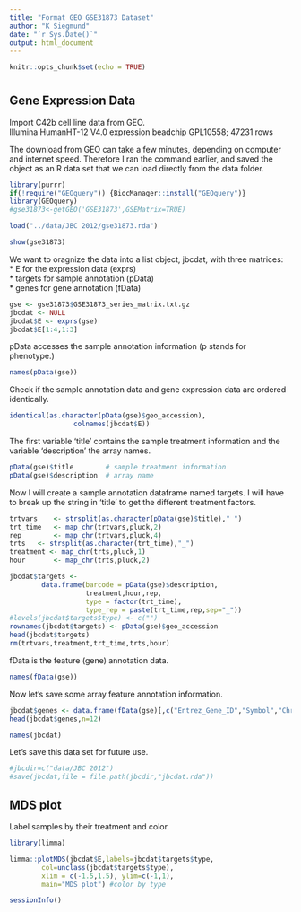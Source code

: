 ```yaml
---
title: "Format GEO GSE31873 Dataset"
author: "K Siegmund"
date: "`r Sys.Date()`"
output: html_document
---
```


```r
knitr::opts_chunk$set(echo = TRUE)
```
# {.tabset}

## Gene Expression Data

Import C42b cell line data from GEO.  
Illumina HumanHT-12 V4.0 expression beadchip
GPL10558; 47231 rows

The download from GEO can take a few minutes, depending on computer and internet speed. Therefore I ran the command earlier, and saved the object as an R data set that we can load directly from the data folder. 

```r
library(purrr)
if(!require("GEOquery")) {BiocManager::install("GEOquery")}
library(GEOquery)
#gse31873<-getGEO('GSE31873',GSEMatrix=TRUE)

load("../data/JBC 2012/gse31873.rda")
```

```r
show(gse31873)
```

We want to oragnize the data into a list object, jbcdat, with three matrices:    
* E for the expression data  (exprs)  
* targets for sample annotation  (pData)  
* genes for gene annotation  (fData)  
```r
gse <- gse31873$GSE31873_series_matrix.txt.gz
jbcdat <- NULL
jbcdat$E <- exprs(gse)    
jbcdat$E[1:4,1:3] 
```

pData accesses the sample annotation information (p stands for phenotype.)

```r
names(pData(gse))   
```


Check if the sample annotation data and gene expression data are ordered identically.
```r
identical(as.character(pData(gse)$geo_accession),
                colnames(jbcdat$E))
```

The first variable 'title' contains the sample treatment information and the variable 'description' the array names.
```r
pData(gse)$title        # sample treatment information
pData(gse)$description  # array name
```

Now I will create a sample annotation dataframe named targets. I will have to break up the string in 'title' to get the different treatment factors.
```r
trtvars    <- strsplit(as.character(pData(gse)$title)," ")
trt_time   <- map_chr(trtvars,pluck,2)
rep        <- map_chr(trtvars,pluck,4)
trts   <- strsplit(as.character(trt_time),"_")
treatment <- map_chr(trts,pluck,1)
hour       <- map_chr(trts,pluck,2)

jbcdat$targets <- 
        data.frame(barcode = pData(gse)$description,
                   treatment,hour,rep, 
                   type = factor(trt_time), 
                   type_rep = paste(trt_time,rep,sep="_"))
#levels(jbcdat$targets$type) <- c("")
rownames(jbcdat$targets) <- pData(gse)$geo_accession
head(jbcdat$targets)
rm(trtvars,treatment,trt_time,trts,hour)
```

fData is the feature (gene) annotation data.

```r
names(fData(gse))   
```

Now let's save some array feature annotation information. 
```r
jbcdat$genes <- data.frame(fData(gse)[,c("Entrez_Gene_ID","Symbol","Chromosome")])
head(jbcdat$genes,n=12)
```

```r
names(jbcdat)
```

Let's save this data set for future use.
```r
#jbcdir=c("data/JBC 2012")
#save(jbcdat,file = file.path(jbcdir,"jbcdat.rda"))
```


## MDS plot

Label samples by their treatment and color.
```r
library(limma)

limma::plotMDS(jbcdat$E,labels=jbcdat$targets$type,
        col=unclass(jbcdat$targets$type),
        xlim = c(-1.5,1.5), ylim=c(-1,1),
        main="MDS plot") #color by type
```


```r
sessionInfo()
```

